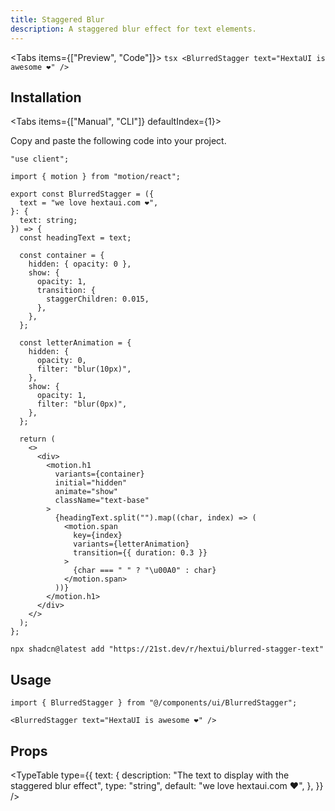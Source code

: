 ```yaml
---
title: Staggered Blur
description: A staggered blur effect for text elements.
---
```





<Tabs items={["Preview", "Code"]}>
  <Tab value="Preview">
    <PreviewContainer>
      <BlurredStagger text="HextaUI is awesome ❤️" />
    </PreviewContainer>
  </Tab>
  <Tab value="Code">
    ```tsx
    <BlurredStagger text="HextaUI is awesome ❤️" />
    ```
  </Tab>
</Tabs>

## Installation

<Tabs items={["Manual", "CLI"]} defaultIndex={1}>
<Tab value="Manual">

Copy and paste the following code into your project.

```tsx title="components/ui/BlurredStagger.tsx"
"use client";

import { motion } from "motion/react";

export const BlurredStagger = ({
  text = "we love hextaui.com ❤️",
}: {
  text: string;
}) => {
  const headingText = text;

  const container = {
    hidden: { opacity: 0 },
    show: {
      opacity: 1,
      transition: {
        staggerChildren: 0.015,
      },
    },
  };

  const letterAnimation = {
    hidden: {
      opacity: 0,
      filter: "blur(10px)",
    },
    show: {
      opacity: 1,
      filter: "blur(0px)",
    },
  };

  return (
    <>
      <div>
        <motion.h1
          variants={container}
          initial="hidden"
          animate="show"
          className="text-base"
        >
          {headingText.split("").map((char, index) => (
            <motion.span
              key={index}
              variants={letterAnimation}
              transition={{ duration: 0.3 }}
            >
              {char === " " ? "\u00A0" : char}
            </motion.span>
          ))}
        </motion.h1>
      </div>
    </>
  );
};
```

</Tab>
<Tab value="CLI">

```package-install
npx shadcn@latest add "https://21st.dev/r/hextui/blurred-stagger-text"
```

</Tab>
</Tabs>

## Usage

```tsx
import { BlurredStagger } from "@/components/ui/BlurredStagger";
```

```tsx
<BlurredStagger text="HextaUI is awesome ❤️" />
```

## Props

<TypeTable
  type={{
    text: {
      description: "The text to display with the staggered blur effect",
      type: "string",
      default: "we love hextaui.com ❤️",
    },
  }}
/>
